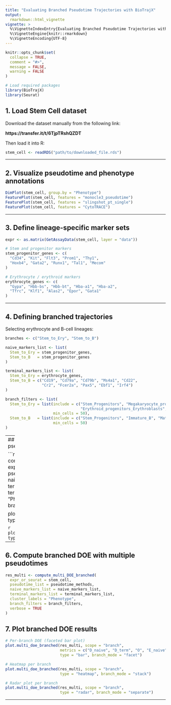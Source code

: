 ```yaml
---
title: "Evaluating Branched Pseudotime Trajectories with BioTrajX"
output:
  rmarkdown::html_vignette
vignette: >
  %\VignetteIndexEntry{Evaluating Branched Pseudotime Trajectories with BioTrajX}
  %\VignetteEngine{knitr::rmarkdown}
  %\VignetteEncoding{UTF-8}
---
```


```r
knitr::opts_chunk$set(
  collapse = TRUE,
  comment = "#>",
  message = FALSE,
  warning = FALSE
)
```

```r
# Load required packages
library(BioTrajX)
library(Seurat)
```

## 1. Load Stem Cell dataset

Download the dataset manually from the following link:

**https://transfer.it/t/6TjpTRshQZDT**

Then load it into R:

```r
stem_cell <- readRDS("path/to/downloaded_file.rds")
```

---

## 2. Visualize pseudotime and phenotype annotations

```r
DimPlot(stem_cell, group.by = "Phenotype")
FeaturePlot(stem_cell, features = "monocle3_pseudotime")
FeaturePlot(stem_cell, features = "slingshot_pt_single")
FeaturePlot(stem_cell, features = "CytoTRACE")
```

---

## 3. Define lineage-specific marker sets

```r
expr <- as.matrix(GetAssayData(stem_cell, layer = "data"))

# Stem and progenitor markers
stem_progenitor_genes <- c(
  "Cd34", "Kit", "Flt3", "Prom1", "Thy1",
  "Hoxb4", "Gata2", "Runx1", "Tal1", "Mecom"
)

# Erythrocyte / erythroid markers
erythrocyte_genes <- c(
  "Gypa", "Hbb-bs", "Hbb-bt", "Hba-a1", "Hba-a2",
  "Tfrc", "Klf1", "Alas2", "Epor", "Gata1"
)


```

---

## 4. Defining branched trajectories
Selecting erythrocyte and B-cell lineages:

```r
branches <- c("Stem_to_Ery", "Stem_to_B")

naive_markers_list <- list(
  Stem_to_Ery = stem_progenitor_genes,
  Stem_to_B   = stem_progenitor_genes
)

terminal_markers_list <- list(
  Stem_to_Ery = erythrocyte_genes,
  Stem_to_B = c("Cd19", "Cd79a", "Cd79b", "Ms4a1", "Cd22",
                "Cr2", "Fcer2a", "Pax5", "Ebf1", "Irf4")
)

branch_filters <- list(
  Stem_to_Ery = list(include = c("Stem_Progenitors", "Megakaryocyte_progenitors",
                                 "Erythroid_progenitors_Erythroblasts", "Erythrocytes"),
                     min_cells = 50),
  Stem_to_B   = list(include = c("Stem_Progenitors", "Immature_B", "Mature_B"),
                     min_cells = 50)
)
```




---
## 5. Compute branched DOE with single pseudotime 

```r
res_single_br <- compute_single_DOE_branched(
  expr_or_seurat = stem_cell,
  pseudotime = pseudotime_methods$monocle3,
  naive_markers_list = naive_markers_list,
  terminal_markers_list = terminal_markers_list,
  cluster_labels = "Phenotype",
  branch_filters = branch_filters,
  verbose = TRUE
)

plot.single_doe_branched(res_single_br, type = "bar")
```


```r
plot.single_doe_branched(res_single_br, type = "radar")
```
```r
plot.single_doe_branched(res_single_br, type = "radar")
```



---

## 6. Compute branched DOE with multiple pseudotimes 

```r
res_multi <- compute_multi_DOE_branched(
  expr_or_seurat = stem_cell,
  pseudotime_list = pseudotime_methods,
  naive_markers_list = naive_markers_list,
  terminal_markers_list = terminal_markers_list,
  cluster_labels = "Phenotype",
  branch_filters = branch_filters,
  verbose = TRUE
)
```


## 7. Plot branched DOE results

```r
# Per-branch DOE (faceted bar plot)
plot.multi_doe_branched(res_multi, scope = "branch",
                        metrics = c("D_naive", "D_term", "O", "E_naive", "E_term", "DOE_score"),
                        type = "bar", branch_mode = "facet")

# Heatmap per branch
plot.multi_doe_branched(res_multi, scope = "branch",
                        type = "heatmap", branch_mode = "stack")

# Radar plot per branch
plot.multi_doe_branched(res_multi, scope = "branch",
                        type = "radar", branch_mode = "separate")
```


------------------------------------------------------------------------



